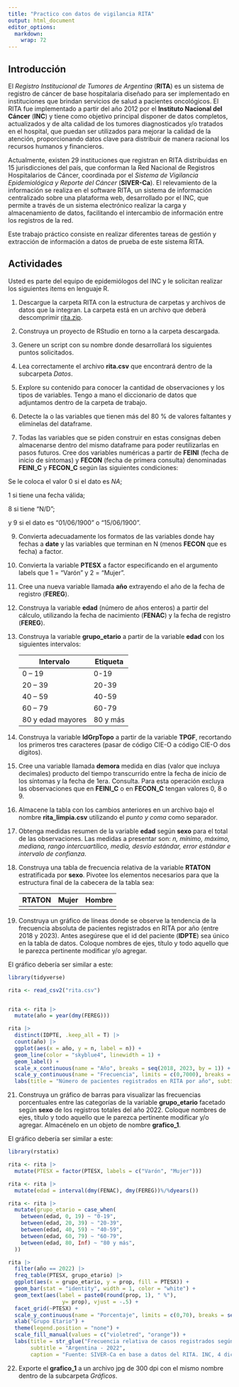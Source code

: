 ```yaml
---
title: "Practico con datos de vigilancia RITA"
output: html_document
editor_options: 
  markdown: 
    wrap: 72
---
```


## Introducción

El *Registro Institucional de Tumores de Argentina* (**RITA**) es un
sistema de registro de cáncer de base hospitalaria diseñado para ser
implementado en instituciones que brindan servicios de salud a pacientes
oncológicos. El RITA fue implementado a partir del año 2012 por el
**Instituto Nacional del Cáncer** (**INC**) y tiene como objetivo
principal disponer de datos completos, actualizados y de alta calidad de
los tumores diagnosticados y/o tratados en el hospital, que puedan ser
utilizados para mejorar la calidad de la atención, proporcionando datos
clave para distribuir de manera racional los recursos humanos y
financieros.

Actualmente, existen 29 instituciones que registran en RITA distribuidas
en 15 jurisdicciones del país, que conforman la Red Nacional de
Registros Hospitalarios de Cáncer, coordinada por el *Sistema de
Vigilancia Epidemiológica y Reporte del Cáncer* (**SIVER-Ca**). El
relevamiento de la información se realiza en el software RITA, un
sistema de información centralizado sobre una plataforma web,
desarrollado por el INC, que permite a través de un sistema electrónico
realizar la carga y almacenamiento de datos, facilitando el intercambio
de información entre los registros de la red.

Este trabajo práctico consiste en realizar diferentes tareas de gestión
y extracción de información a datos de prueba de este sistema RITA.

## Actividades

Usted es parte del equipo de epidemiólogos del INC y le solicitan
realizar los siguientes items en lenguaje R.

1.  Descargue la carpeta RITA con la estructura de carpetas y archivos
    de datos que la integran. La carpeta está en un archivo que deberá
    descomprimir [rita.zip](https://drive.google.com/file/d/10WVwnr9RVqcb2Mfn06-IdcivP3DEfwNB/view?usp=sharing).

2.  Construya un proyecto de RStudio en torno a la carpeta descargada.

3.  Genere un script con su nombre donde desarrollará los siguientes
    puntos solicitados.

4.  Lea correctamente el archivo **rita.csv** que encontrará dentro de
    la subcarpeta *Datos*.

5.  Explore su contenido para conocer la cantidad de observaciones y los
    tipos de variables. Tengo a mano el diccionario de datos que
    adjuntamos dentro de la carpeta de trabajo.

6.  Detecte la o las variables que tienen más del 80 % de valores
    faltantes y elimínelas del dataframe.

7.  Todas las variables que se piden construir en estas consignas deben
    almacenarse dentro del mismo dataframe para poder reutilizarlas en
    pasos futuros. Cree dos variables numéricas a partir de **FEINI**
    (fecha de inicio de síntomas) y **FECON** (fecha de primera
    consulta) denominadas **FEINI_C** y **FECON_C** según las siguientes
    condiciones:

Se le coloca el valor 0 si el dato es *NA*;

1 si tiene una fecha válida;

8 si tiene "N/D";

y 9 si el dato es "01/06/1900" o "15/06/1900".

9.  Convierta adecuadamente los formatos de las variables donde hay
    fechas a **date** y las variables que terminan en N (menos **FECON** que
    es fecha) a factor.

10. Convierta la variable **PTESX** a factor especificando en el argumento
    labels que 1 = "Varón" y 2 = "Mujer".

11. Cree una nueva variable llamada **año** extrayendo el año de la fecha de
    registro (**FEREG**).

12. Construya la variable **edad** (número de años enteros) a partir del
    cálculo, utilizando la fecha de nacimiento (**FENAC**) y la fecha de
    registro (**FEREG**).

13. Construya la variable **grupo_etario** a partir de la variable **edad**
    con los siguientes intervalos:

    | Intervalo         | Etiqueta |
    |-------------------|----------|
    | 0 -- 19           | 0-19     |
    | 20 -- 39          | 20-39    |
    | 40 -- 59          | 40-59    |
    | 60 -- 79          | 60-79    |
    | 80 y edad mayores | 80 y más |

14. Construya la variable **IdGrpTopo** a partir de la variable
    **TPGF**, recortando los primeros tres caracteres (pasar de código
    CIE-O a código CIE-O dos dígitos).

15. Cree una variable llamada **demora** medida en días (valor que
    incluya decimales) producto del tiempo transcurrido entre la fecha
    de inicio de los síntomas y la fecha de 1era. Consulta. Para esta
    operación excluya las observaciones que en **FEINI_C** o en **FECON_C**
    tengan valores 0, 8 o 9.

16. Almacene la tabla con los cambios anteriores en un archivo bajo el
    nombre **rita_limpia.csv** utilizando el *punto y coma* como
    separador.

17. Obtenga medidas resumen de la variable **edad** según **sexo** para
    el total de las observaciones. Las medidas a presentar son: *n,
    mínimo, máximo, mediana, rango intercuartílico, media, desvío
    estándar, error estándar e intervalo de confianza*.

18. Construya una tabla de frecuencia relativa de la variable **RTATON**
    estratificada por **sexo**. Pivotee los elementos necesarios para
    que la estructura final de la cabecera de la tabla sea:

    | RTATON | Mujer | Hombre |
    |--------|-------|--------|
    |        |       |        |

19. Construya un gráfico de líneas donde se observe la tendencia de la
    frecuencia absoluta de pacientes registrados en RITA por año (entre
    2018 y 2023). Antes asegúrese que el id del paciente (**IDPTE**) sea
    único en la tabla de datos. Coloque nombres de ejes, título y todo
    aquello que le parezca pertinente modificar y/o agregar.

El gráfico debería ser similar a este:

```r
library(tidyverse)

rita <- read_csv2("rita.csv")


rita <- rita |> 
  mutate(año = year(dmy(FEREG)))

rita |> 
  distinct(IDPTE, .keep_all = T) |> 
  count(año) |> 
  ggplot(aes(x = año, y = n, label = n)) +
  geom_line(color = "skyblue4", linewidth = 1) +
  geom_label() +
  scale_x_continuous(name = "Año", breaks = seq(2018, 2023, by = 1)) +
  scale_y_continuous(name = "Frecuencia", limits = c(0,7000), breaks = seq(0,7000, by = 1000)) +
  labs(title = "Número de pacientes registrados en RITA por año", subtitle = "Argentina - 2018-2023" , caption = "Fuente: SIVER-Ca en base a datos del RITA. INC, 4 diciembre 2023")
```

21. Construya un gráfico de barras para visualizar las frecuencias
    porcentuales entre las categorías de la variable **grupo_etario**
    facetado según **sexo** de los registros totales del año 2022. Coloque
    nombres de ejes, título y todo aquello que le parezca pertinente
    modificar y/o agregar. Almacénelo en un objeto de nombre
    **grafico_1**.

El gráfico debería ser similar a este:

```r

library(rstatix)

rita <- rita |> 
  mutate(PTESX = factor(PTESX, labels = c("Varón", "Mujer")))

rita <- rita |> 
  mutate(edad = interval(dmy(FENAC), dmy(FEREG))%/%dyears())

rita <- rita |> 
  mutate(grupo_etario = case_when(
    between(edad, 0, 19) ~ "0-19",
    between(edad, 20, 39) ~ "20-39",
    between(edad, 40, 59) ~ "40-59",
    between(edad, 60, 79) ~ "60-79",
    between(edad, 80, Inf) ~ "80 y más",
  ))

rita |> 
  filter(año == 2022) |> 
  freq_table(PTESX, grupo_etario) |> 
  ggplot(aes(x = grupo_etario, y = prop, fill = PTESX)) +
  geom_bar(stat = "identity", width = 1, color = "white") +
  geom_text(aes(label = paste0(round(prop, 1), " %"),
                 y= prop), vjust = -.5) +
  facet_grid(~PTESX) +
  scale_y_continuous(name = "Porcentaje", limits = c(0,70), breaks = seq(0,70, by = 10)) +
  xlab("Grupo Etario") +
  theme(legend.position = "none") +
  scale_fill_manual(values = c("violetred", "orange")) +
  labs(title = str_glue("Frecuencia relativa de casos registrados según grupo de edad. RITA (N={nrow(rita |>   filter(año == 2022))})"), 
       subtitle = "Argentina - 2022", 
       caption = "Fuente: SIVER-Ca en base a datos del RITA. INC, 4 diciembre 2023")
```

22. Exporte el **grafico_1** a un archivo jpg de 300 dpi con el mismo
    nombre dentro de la subcarpeta *Gráficos*.
